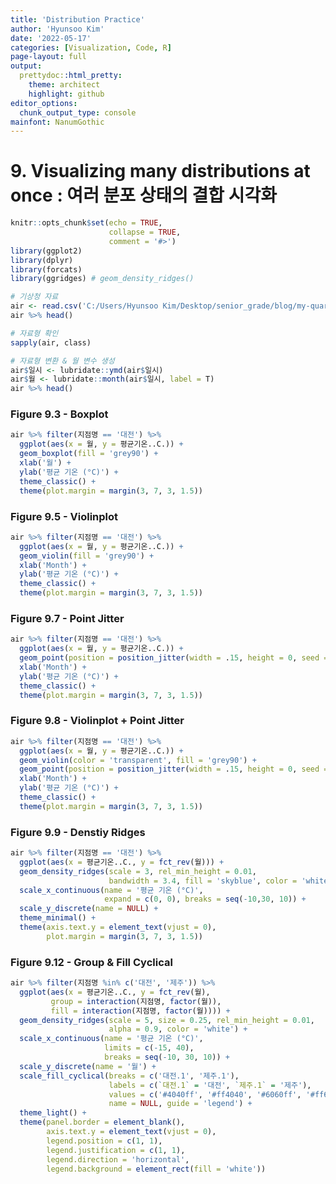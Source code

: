 ```yaml
---
title: 'Distribution Practice'
author: 'Hyunsoo Kim'
date: '2022-05-17'
categories: [Visualization, Code, R]
page-layout: full
output:
  prettydoc::html_pretty:
    theme: architect
    highlight: github
editor_options: 
  chunk_output_type: console
mainfont: NanumGothic
---
```


# 9. Visualizing many distributions at once : 여러 분포 상태의 결합 시각화

```r
knitr::opts_chunk$set(echo = TRUE,
                      collapse = TRUE,
                      comment = '#>')
library(ggplot2)
library(dplyr)
library(forcats)
library(ggridges) # geom_density_ridges()
```

```r
# 기상청 자료
air <- read.csv('C:/Users/Hyunsoo Kim/Desktop/senior_grade/blog/my-quarto-website/Data_Visualization/data/OBS_ASOS_DD_20230322080932.csv', fileEncoding = 'CP949')
air %>% head()

# 자료형 확인
sapply(air, class)

# 자료형 변환 & 월 변수 생성
air$일시 <- lubridate::ymd(air$일시)
air$월 <- lubridate::month(air$일시, label = T)
air %>% head()
```

### Figure 9.3 - Boxplot

```r
air %>% filter(지점명 == '대전') %>%
  ggplot(aes(x = 월, y = 평균기온..C.)) +
  geom_boxplot(fill = 'grey90') +
  xlab('월') +
  ylab('평균 기온 (°C)') +
  theme_classic() +
  theme(plot.margin = margin(3, 7, 3, 1.5))
```

### Figure 9.5 - Violinplot

```r
air %>% filter(지점명 == '대전') %>%
  ggplot(aes(x = 월, y = 평균기온..C.)) +
  geom_violin(fill = 'grey90') +
  xlab('Month') +
  ylab('평균 기온 (°C)') +
  theme_classic() +
  theme(plot.margin = margin(3, 7, 3, 1.5))
```

### Figure 9.7 - Point Jitter

```r
air %>% filter(지점명 == '대전') %>%
  ggplot(aes(x = 월, y = 평균기온..C.)) +
  geom_point(position = position_jitter(width = .15, height = 0, seed = 320), size = 1) +
  xlab('Month') +
  ylab('평균 기온 (°C)') +
  theme_classic() +
  theme(plot.margin = margin(3, 7, 3, 1.5))
```

### Figure 9.8 - Violinplot + Point Jitter

```r
air %>% filter(지점명 == '대전') %>%
  ggplot(aes(x = 월, y = 평균기온..C.)) +
  geom_violin(color = 'transparent', fill = 'grey90') +
  geom_point(position = position_jitter(width = .15, height = 0, seed = 320), size = 1) +
  xlab('Month') +
  ylab('평균 기온 (°C)') +
  theme_classic() +
  theme(plot.margin = margin(3, 7, 3, 1.5))
```

### Figure 9.9 - Denstiy Ridges

```r
air %>% filter(지점명 == '대전') %>%
  ggplot(aes(x = 평균기온..C., y = fct_rev(월))) +
  geom_density_ridges(scale = 3, rel_min_height = 0.01,
                      bandwidth = 3.4, fill = 'skyblue', color = 'white') + 
  scale_x_continuous(name = '평균 기온 (°C)',
                     expand = c(0, 0), breaks = seq(-10,30, 10)) +
  scale_y_discrete(name = NULL) +
  theme_minimal() +
  theme(axis.text.y = element_text(vjust = 0),
        plot.margin = margin(3, 7, 3, 1.5))
```

### Figure 9.12 - Group & Fill Cyclical

```r
air %>% filter(지점명 %in% c('대전', '제주')) %>%
  ggplot(aes(x = 평균기온..C., y = fct_rev(월), 
         group = interaction(지점명, factor(월)),
         fill = interaction(지점명, factor(월)))) + 
  geom_density_ridges(scale = 5, size = 0.25, rel_min_height = 0.01, 
                      alpha = 0.9, color = 'white') +
  scale_x_continuous(name = '평균 기온 (°C)',
                     limits = c(-15, 40),
                     breaks = seq(-10, 30, 10)) +
  scale_y_discrete(name = '월') +
  scale_fill_cyclical(breaks = c('대전.1', '제주.1'),
                      labels = c(`대전.1` = '대전', `제주.1` = '제주'),
                      values = c('#4040ff', '#ff4040', '#6060ff', '#ff6060'),
                      name = NULL, guide = 'legend') +
  theme_light() +
  theme(panel.border = element_blank(),
        axis.text.y = element_text(vjust = 0),
        legend.position = c(1, 1),
        legend.justification = c(1, 1),
        legend.direction = 'horizontal',
        legend.background = element_rect(fill = 'white'))
```
